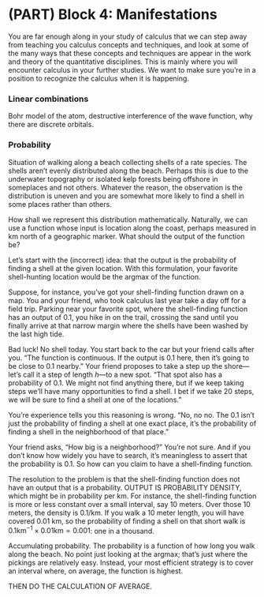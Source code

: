 # (PART) Block 4: Manifestations {.unnumbered}

You are far enough along in your study of calculus that we can step away from teaching you calculus concepts and techniques, and look at some of the many ways that these concepts and techniques are appear in the work and theory of the quantitative disciplines. This is mainly where you will encounter calculus in your further studies. We want to make sure you're in a position to recognize the calculus when it is happening.



### Linear combinations



Bohr model of the atom, destructive interference of the wave function, why there are discrete orbitals.


### Probability

Situation of walking along a beach collecting shells of a rate species. The shells aren't evenly distributed along the beach. Perhaps this is due to the underwater topography or isolated kelp forests being offshore in someplaces and not others. Whatever the reason, the observation is the distribution is uneven and you are somewhat more likely to find a shell in some places rather than others. 

How shall we represent this distribution mathematically. Naturally, we can use a function whose input is location along the coast, perhaps measured in km north of a geographic marker. What should the output of the function be?

Let's start with the (incorrect) idea: that the output is the probability of finding a shell at the given location. With this formulation, your favorite shell-hunting location would be the argmax of the function.

Suppose, for instance, you've got your shell-finding function drawn on a map. You and your friend, who took calculus last year take a day off for a field trip. Parking near your favorite spot, where the shell-finding function has an output of 0.1, you hike in on the trail, crossing the sand until you finally arrive at that narrow margin where the shells have been washed by the last high tide. 

Bad luck! No shell today. You start back to the car but your friend calls after you. "The function is continuous. If the output is 0.1 here, then it's going to be close to 0.1 nearby." Your friend proposes to take a step up the shore---let's call it a step of length $h$---to a new spot. "That spot also has a probability of 0.1. We might not find anything there, but if we keep taking steps we'll have many opportunities to find a shell. I bet if we take 20 steps, we will be sure to find a shell at one of the locations." 

You're experience tells you this reasoning is wrong. "No, no no. The 0.1 isn't just the probability of finding a shell at one exact place, it's the probability of finding a shell in the neighborhood of that place."

Your friend asks, "How big is a neighborhood?" You're not sure. And if you don't know how widely you have to search, it's meaningless to assert that the probability is 0.1. So how can you claim to have a shell-finding function.

The resolution to the problem is that the shell-finding function does not have an output that is a probability.  OUTPUT IS PROBABILITY DENSITY, which might be in probability per km. For instance, the shell-finding function is more or less constant over a small interval, say 10 meters. Over those 10 meters, the density is 0.1/km. If you walk a 10 meter length, you will have covered 0.01 km, so the probability of finding a shell on that short walk is $0.1 \text{km}^{-1} \times 0.01 \text{km} = 0.001$: one in a thousand.

Accumulating probability. The probability is a function of how long you walk along the beach. No point just looking at the argmax; that's just where the pickings are relatively easy. Instead, your most efficient strategy is to cover an interval where, on average, the function is highest.

THEN DO THE CALCULATION OF AVERAGE.


